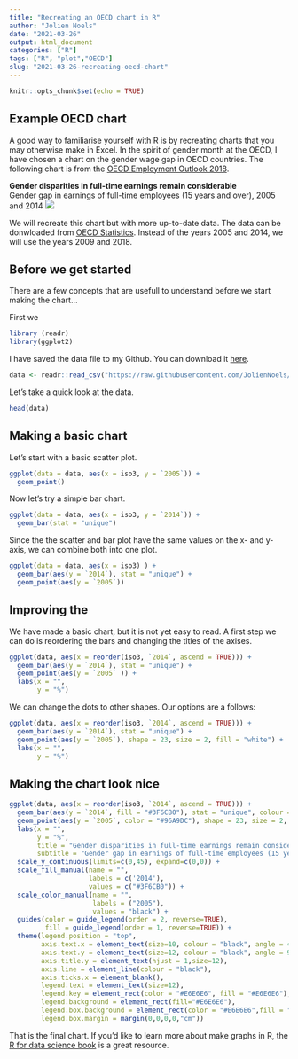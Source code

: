 ```yaml
---
title: "Recreating an OECD chart in R"
author: "Jolien Noels"
date: "2021-03-26"
output: html_document
categories: ["R"]
tags: ["R", "plot","OECD"]
slug: "2021-03-26-recreating-oecd-chart"
---
```


```r
knitr::opts_chunk$set(echo = TRUE)
```

## Example OECD chart {#example}

A good way to familiarise yourself with R is by recreating charts that you may otherwise make in Excel. In the spirit of gender month at the OECD, I have chosen a chart on the gender wage gap in OECD countries. The following chart is from the [OECD Employment Outlook 2018](https://www.oecd-ilibrary.org/employment/oecd-employment-outlook-2018_empl_outlook-2018-en).

**Gender disparities in full-time earnings remain considerable**  
Gender gap in earnings of full-time employees (15 years and over), 2005 and 2014
![](01-oecd-chart.png)

We will recreate this chart but with more up-to-date data. The data can be donwloaded from [OECD Statistics](https://stats.oecd.org/index.aspx?queryid=64160). Instead of the years 2005 and 2014, we will use the years 2009 and 2018.

## Before we get started

There are a few concepts that are usefull to understand before we start making the chart...


First we 

```r
library (readr)
library(ggplot2)
```

I have saved the data file to my Github. You can download it [here]().

```r
data <- readr::read_csv("https://raw.githubusercontent.com/JolienNoels/joliennoels/main/content/post/2021-03-26-recreating-oecd-chart/data.csv")
```

Let's take a quick look at the data.

```r
head(data)
```


## Making a basic chart

Let's start with a basic scatter plot.

```r
ggplot(data = data, aes(x = iso3, y = `2005`)) +
  geom_point()
```

Now let's try a simple bar chart.

```r
ggplot(data = data, aes(x = iso3, y = `2014`)) +
  geom_bar(stat = "unique")
```

Since the the scatter and bar plot have the same values on the x- and y-axis, we can combine both into one plot.

```r
ggplot(data = data, aes(x = iso3) ) +
  geom_bar(aes(y = `2014`), stat = "unique") +
  geom_point(aes(y = `2005`))
```

## Improving the 

We have made a basic chart, but it is not yet easy to read. A first step we can do is reordering the bars and changing the titles of the axises.


```r
ggplot(data, aes(x = reorder(iso3, `2014`, ascend = TRUE))) +
  geom_bar(aes(y = `2014`), stat = "unique") +
  geom_point(aes(y = `2005` )) +
  labs(x = "",
       y = "%")
```

We can change the dots to other shapes. Our options are a follows:


```r
ggplot(data, aes(x = reorder(iso3, `2014`, ascend = TRUE))) +
  geom_bar(aes(y = `2014`), stat = "unique") +
  geom_point(aes(y = `2005`), shape = 23, size = 2, fill = "white") +
  labs(x = "",
       y = "%")
```

## Making the chart look nice


```r
ggplot(data, aes(x = reorder(iso3, `2014`, ascend = TRUE))) +
  geom_bar(aes(y = `2014`, fill = "#3F6CB0"), stat = "unique", colour = "black") +
  geom_point(aes(y = `2005`, color = "#96A9DC"), shape = 23, size = 2, fill = "white") +
  labs(x = "",
       y = "%",
       title = "Gender disparities in full-time earnings remain considerable",
       subtitle = "Gender gap in earnings of full-time employees (15 years and over), 2005 and 2014")  +
  scale_y_continuous(limits=c(0,45), expand=c(0,0)) +
  scale_fill_manual(name = "",
                    labels = c('2014'), 
                    values = c("#3F6CB0")) +
  scale_color_manual(name = "",
                     labels = ("2005"), 
                     values = "black") +
  guides(color = guide_legend(order = 2, reverse=TRUE),
         fill = guide_legend(order = 1, reverse=TRUE)) +
  theme(legend.position = "top",
        axis.text.x = element_text(size=10, colour = "black", angle = 45, hjust = 1),
        axis.text.y = element_text(size=12, colour = "black", angle = 90),
        axis.title.y = element_text(hjust = 1,size=12),
        axis.line = element_line(colour = "black"),
        axis.ticks.x = element_blank(),
        legend.text = element_text(size=12),
        legend.key = element_rect(color = "#E6E6E6", fill = "#E6E6E6"),
        legend.background = element_rect(fill="#E6E6E6"),
        legend.box.background = element_rect(color = "#E6E6E6",fill = "#E6E6E6"),
        legend.box.margin = margin(0,0,0,0,"cm")) 
```

That is the final chart. If you'd like to learn more about make graphs in R, the [R for data science book](https://r4ds.had.co.nz/index.html) is a great resource.